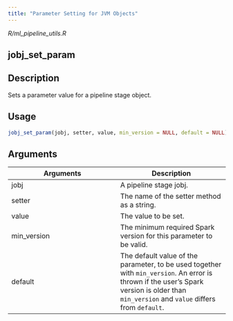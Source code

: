 ```yaml
---
title: "Parameter Setting for JVM Objects"
---
```


*R/ml_pipeline_utils.R*

## jobj_set_param

## Description
Sets a parameter value for a pipeline stage object. 


## Usage
```r
jobj_set_param(jobj, setter, value, min_version = NULL, default = NULL) 
```

## Arguments
|Arguments|Description|
|---|---|
| jobj | A pipeline stage jobj. |
| setter | The name of the setter method as a string. |
| value | The value to be set. |
| min_version | The minimum required Spark version for this parameter to be valid. |
| default | The default value of the parameter, to be used together with `min_version`. An error is thrown if the user's Spark version is older than `min_version` and `value` differs from `default`. |







